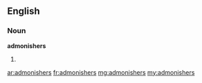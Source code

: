 ==English==

===Noun===
'''admonishers'''

# {{plural of|[[admonisher]]}}

[[ar:admonishers]]
[[fr:admonishers]]
[[mg:admonishers]]
[[my:admonishers]]